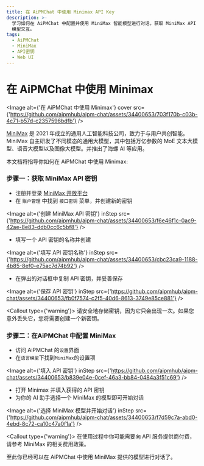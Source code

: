 ```yaml
---
title: 在 AiPMChat 中使用 Minimax API Key
description: >-
  学习如何在 AiPMChat 中配置并使用 MiniMax 智能模型进行对话。获取 MiniMax API 密钥、配置步骤详解，开始与 MiniMax
  模型交互。
tags:
  - AiPMChat
  - MiniMax
  - API密钥
  - Web UI
---
```


# 在 AiPMChat 中使用 Minimax

<Image
  alt={'在 AiPMChat 中使用 Minimax'}
  cover
  src={'https://github.com/aipmhub/aipm-chat/assets/34400653/703f170b-c03b-4c71-b57d-c2357596bdfb'}
/>

[MiniMax](https://www.minimaxi.com/) 是 2021 年成立的通用人工智能科技公司，致力于与用户共创智能。MiniMax 自主研发了不同模态的通用大模型，其中包括万亿参数的 MoE 文本大模型、语音大模型以及图像大模型。并推出了海螺 AI 等应用。

本文档将指导你如何在 AiPMChat 中使用 Minimax:

<Steps>

### 步骤一：获取 MiniMax API 密钥

- 注册并登录 [MiniMax 开放平台](https://www.minimaxi.com/platform)
- 在 `账户管理` 中找到 `接口密钥` 菜单，并创建新的密钥

<Image
  alt={'创建 MiniMax API 密钥'}
  inStep
  src={'https://github.com/aipmhub/aipm-chat/assets/34400653/f6e46f1c-0ac9-42ae-8e83-ddb0cc6c5bf8'}
/>

- 填写一个 API 密钥的名称并创建

<Image
  alt={'填写 API 密钥名称'}
  inStep
  src={'https://github.com/aipmhub/aipm-chat/assets/34400653/cbc23ca9-1188-4b85-8ef0-e75ac7d74b92'}
/>

- 在弹出的对话框中复制 API 密钥，并妥善保存

<Image
  alt={'保存 API 密钥'}
  inStep
  src={'https://github.com/aipmhub/aipm-chat/assets/34400653/fb0f7574-c2f5-40d6-8613-3749e85ce881'}
/>

<Callout type={'warning'}>
  请安全地存储密钥，因为它只会出现一次。如果您意外丢失它，您将需要创建一个新密钥。
</Callout>

### 步骤二：在AiPMChat 中配置 MiniMax

- 访问 AiPMChat 的`设置`界面
- 在`语言模型`下找到`MiniMax`的设置项

<Image
  alt={'填入 API 密钥'}
  inStep
  src={'https://github.com/aipmhub/aipm-chat/assets/34400653/b839e04e-0cef-46a3-bb84-0484a3f51c69'}
/>

- 打开 Minimax 并填入获得的 API 密钥
- 为你的 AI 助手选择一个 MiniMax 的模型即可开始对话

<Image
  alt={'选择 MiniMax 模型并开始对话'}
  inStep
  src={'https://github.com/aipmhub/aipm-chat/assets/34400653/f7d59c7a-abd0-4ebd-8c72-ca10c47a0f1a'}
/>

<Callout type={'warning'}>
  在使用过程中你可能需要向 API 服务提供商付费，请参考 MiniMax 的相关费用政策。
</Callout>

</Steps>

至此你已经可以在 AiPMChat 中使用 MiniMax 提供的模型进行对话了。
